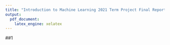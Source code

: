 ```yaml
---
title: "Introduction to Machine Learning 2021 Term Project Final Report"
output:
  pdf_document:
    latex_engine: xelatex
---
```


##1

```r

```